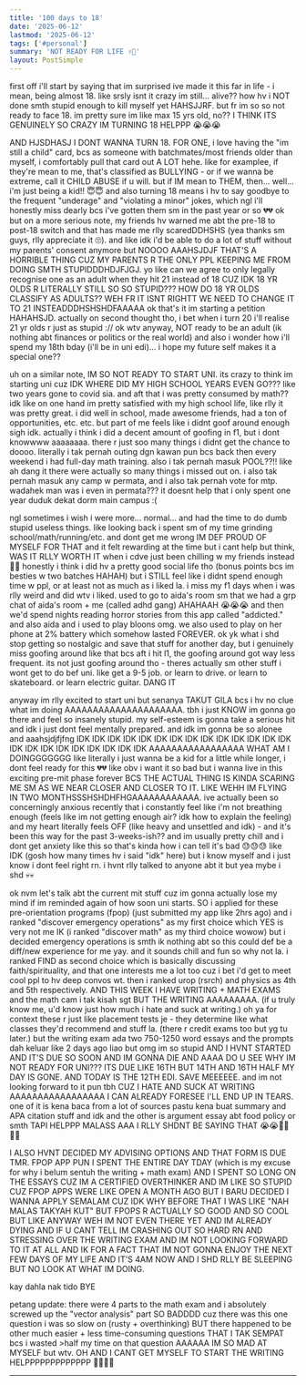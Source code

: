 ```yaml
---
title: '100 days to 18'
date: '2025-06-12'
lastmod: '2025-06-12'
tags: ['#personal']
summary: 'NOT READY FOR LIFE ✌🏻'
layout: PostSimple
---
```


first off i'll start by saying that im surprised ive made it this far in life - i mean, being almost 18. like srsly isnt it crazy im still... alive?? how hv i NOT done smth stupid enough to kill myself yet HAHSJJRF. but fr im so so not ready to face 18. im pretty sure im like max 15 yrs old, no?? I THINK ITS GENUINELY SO CRAZY IM TURNING 18 HELPPP 😭😭😭

AND HJSDHASJ I DONT WANNA TURN 18. FOR ONE, i love having the "im still a child" card, bcs as someone with batchmates/most friends older than myself, i comfortably pull that card out A LOT hehe. like for examplee, if they're mean to me, that's classified as BULLYING - or if we wanna be extreme, call it CHILD ABUSE if u will. but if IM mean to THEM, then... well... i'm just being a kid!! 😇😇 and also turning 18 means i hv to say goodbye to the frequent "underage" and "violating a minor" jokes, which ngl i'll honestly miss dearly bcs i've gotten them sm in the past year or so 💔💔 ok but on a more serious note, my friends hv warned me abt the pre-18 to post-18 switch and that has made me rlly scaredDDHSHS (yea thanks sm guys, rlly appreciate it 🙄). and like idk i'd be able to do a lot of stuff without my parents' consent anymore but NOOOO AAAHSJDJF THAT'S A HORRIBLE THING CUZ MY PARENTS R THE ONLY PPL KEEPING ME FROM DOING SMTH STUPIDDDHDJFJGJ. yo like can we agree to only legally recognise one as an adult when they hit 21 instead of 18 CUZ IDK 18 YR OLDS R LITERALLY STILL SO SO STUPID??? HOW DO 18 YR OLDS CLASSIFY AS ADULTS?? WEH FR IT ISNT RIGHTT WE NEED TO CHANGE IT TO 21 INSTEADDDHSHSHDFAAAAA ok that's it im starting a petition HAHAHSJD. actually on second thought tho, i bet when i turn 20 i'll realise 21 yr olds r just as stupid :// ok wtv anyway, NOT ready to be an adult (ik nothing abt finances or politics or the real world) and also i wonder how i'll spend my 18th bday (i'll be in uni edi)... i hope my future self makes it a special one??

uh on a similar note, IM SO NOT READY TO START UNI. its crazy to think im starting uni cuz IDK WHERE DID MY HIGH SCHOOL YEARS EVEN GO??? like two years gone to covid sia. and aft that i was pretty consumed by math?? idk like on one hand im pretty satisfied with my high school life, like rlly it was pretty great. i did well in school, made awesome friends, had a ton of opportunities, etc. etc. but part of me feels like i didnt goof around enough sigh idk. actually i think i did a decent amount of goofing in f1, but i dont knowwww aaaaaaaa. there r just soo many things i didnt get the chance to doooo. literally i tak pernah outing dgn kawan pun bcs back then every weekend i had full-day math training. also i tak pernah masuk POOL??!! like ah dang it there were actually so many things i missed out on. i also tak pernah masuk any camp w permata, and i also tak pernah vote for mtp. wadahek man was i even in permata??? it doesnt help that i only spent one year duduk dekat dorm main campus :(

ngl sometimes i wish i were more... normal... and had the time to do dumb stupid useless things. like looking back i spent sm of my time grinding school/math/running/etc. and dont get me wrong IM DEF PROUD OF MYSELF FOR THAT and it felt rewarding at the time but i cant help but think, WAS IT RLLY WORTH IT when i cdve just been chilling w my friends instead 🥲🥲 honestly i think i did hv a pretty good social life tho (bonus points bcs im besties w two batches HAHAH) but i STILL feel like i didnt spend enough time w ppl, or at least not as much as i liked la. i miss my f1 days when i was rlly weird and did wtv i liked. used to go to aida's room sm that we had a grp chat of aida's room + me (called adhd gang) AHAHAAH 😭😭😭 and then we'd spend nights reading horror stories from this app called "addicted." and also aida and i used to play bloons omg. we also used to play on her phone at 2% battery which somehow lasted FOREVER. ok yk what i shd stop getting so nostalgic and save that stuff for another day, but i genuinely miss goofing around like that bcs aft i hit l1, the goofing around got way less frequent. its not just goofing around tho - theres actually sm other stuff i wont get to do bef uni. like get a 9-5 job. or learn to drive. or learn to skateboard. or learn electric guitar. DANG IT

anyway im rlly excited to start uni but senanya TAKUT GILA bcs i hv no clue what im doing AAAAAAAAAAAAAAAAAAAAA. tbh i just KNOW im gonna go there and feel so insanely stupid. my self-esteem is gonna take a serious hit and idk i just dont feel mentally prepared. and idk im gonna be so alonee and aaahsjdjfjfng IDK IDK IDK IDK IDK IDK IDK IDK IDK IDK IDK IDK IDK IDK IDK IDK IDK IDK IDK IDK IDK IDK IDK AAAAAAAAAAAAAAAAA WHAT AM I DOINGGGGGGG like literally i just wanna be a kid for a little while longer, i dont feel ready for this 💔💔 like obv i want it so bad but i wanna live in this exciting pre-mit phase forever BCS THE ACTUAL THING IS KINDA SCARING ME SM AS WE NEAR CLOSER AND CLOSER TO IT. LIKE WEHH IM FLYING IN TWO MONTHSSSHSHDHFHGAAAAAAAAAAAA. ive actually been so concerningly anxious recently that i constantly feel like i'm not breathing enough (feels like im not getting enough air? idk how to explain the feeling) and my heart literally feels OFF (like heavy and unsettled and idk) - and it's been this way for the past 3-weeks-ish?? and im usually pretty chill and i dont get anxiety like this so that's kinda how i can tell it's bad 😓😓😓 like IDK (gosh how many times hv i said "idk" here) but i know myself and i just know i dont feel right rn. i hvnt rlly talked to anyone abt it but yea mybe i shd 💀💀

ok nvm let's talk abt the current mit stuff cuz im gonna actually lose my mind if im reminded again of how soon uni starts. SO i applied for these pre-orientation programs (fpop) (just submitted my app like 2hrs ago) and i ranked "discover emergency operations" as my first choice which YES is very not me IK (i ranked "discover math" as my third choice wowow) but i decided emergency operations is smth ik nothing abt so this could def be a diff/new experience for me yay. and it sounds chill and fun so why not la. i ranked FIND as second choice which is basically discussing faith/spirituality, and that one interests me a lot too cuz i bet i'd get to meet cool ppl to hv deep convos wt. then i ranked urop (rsrch) and physics as 4th and 5th respectively. AND THIS WEEK I HAVE WRITING + MATH EXAMS and the math cam i tak kisah sgt BUT THE WRITING AAAAAAAAA. (if u truly know me, u'd know just how much i hate and suck at writing.) oh ya for context these r just like placement tests je - they determine like what classes they'd recommend and stuff la. (there r credit exams too but yg tu later.) but the writing exam ada two 750-1250 word essays and the prompts dah keluar like 2 days ago liao but omg im so stupid AND I HVNT STARTED AND IT'S DUE SO SOON AND IM GONNA DIE AND AAAA DO U SEE WHY IM NOT READY FOR UNI??? ITS DUE LIKE 16TH BUT 14TH AND 16TH HALF MY DAY IS GONE. AND TODAY IS THE 12TH EDI. SAVE MEEEEEE. and im not looking forward to it pun tbh CUZ I HATE AND SUCK AT WRITING AAAAAAAAAAAAAAAAA I CAN ALREADY FORESEE I'LL END UP IN TEARS. one of it is kena baca from a lot of sources pastu kena buat summary and APA citation stuff and idk and the other is argument essay abt food policy or smth TAPI HELPPP MALASS AAA I RLLY SHDNT BE SAYING THAT 😭😭🙏🏻🙏🏻

I ALSO HVNT DECIDED MY ADVISING OPTIONS AND THAT FORM IS DUE TMR. FPOP APP PUN I SPENT THE ENTIRE DAY TDAY (which is my excuse for why i belum sentuh the writing + math exam) AND I SPENT SO LONG ON THE ESSAYS CUZ IM A CERTIFIED OVERTHINKER AND IM LIKE SO STUPID CUZ FPOP APPS WERE LIKE OPEN A MONTH AGO BUT I BARU DECIDED I WANNA APPLY SEMALAM CUZ IDK WHY BEFORE THAT I WAS LIKE "NAH MALAS TAKYAH KUT" BUT FPOPS R ACTUALLY SO GOOD AND SO COOL BUT LIKE ANYWAY WEH IM NOT EVEN THERE YET AND IM ALREADY DYING AND IF U CANT TELL IM CRASHING OUT SO HARD RN AND STRESSING OVER THE WRITING EXAM AND IM NOT LOOKING FORWARD TO IT AT ALL AND IK FOR A FACT THAT IM NOT GONNA ENJOY THE NEXT FEW DAYS OF MY LIFE AND IT'S 4AM NOW AND I SHD RLLY BE SLEEPING BUT NO LOOK AT WHAT IM DOING. 

kay dahla nak tido BYE

petang update: there were 4 parts to the math exam and i absolutely screwed up the "vector analysis" part SO BADDDD cuz there was this one question i was so slow on (rusty + overthinking) BUT there happened to be other much easier + less time-consuming questions THAT I TAK SEMPAT bcs i wasted >half my time on that question AAAAAA IM SO MAD AT MYSELF but wtv. OH AND I CANT GET MYSELF TO START THE WRITING HELPPPPPPPPPPPPP 🙏🏻🙏🏻

---

<script async src="https://talk.hyvor.com/embed/embed.js" type="module"></script>
<hyvor-talk-comments website-id="11281" page-id="https://leia-mayssa.vercel.app/blog/almost18"></hyvor-talk-comments>
